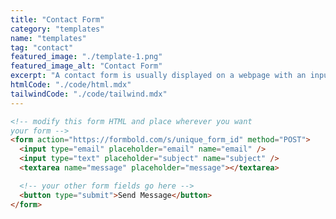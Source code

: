 ```yaml
---
title: "Contact Form"
category: "templates"
name: "templates"
tag: "contact"
featured_image: "./template-1.png"
featured_image_alt: "Contact Form"
excerpt: "A contact form is usually displayed on a webpage with an input field for each piece of information required by the website, such as name, email address, subject, and message. This contact form is ready to use with FormBold and available in Tailwind CSS and Plain HTML."
htmlCode: "./code/html.mdx"
tailwindCode: "./code/tailwind.mdx"
---
```


```html
<!-- modify this form HTML and place wherever you want
your form -->
<form action="https://formbold.com/s/unique_form_id" method="POST">
  <input type="email" placeholder="email" name="email" />
  <input type="text" placeholder="subject" name="subject" />
  <textarea name="message" placeholder="message"></textarea>

  <!-- your other form fields go here -->
  <button type="submit">Send Message</button>
</form>
```
